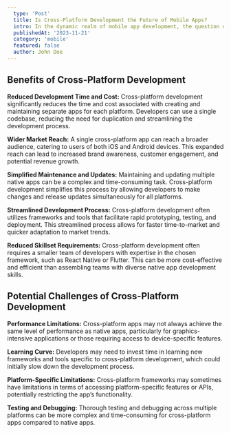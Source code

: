```yaml
---
  type: 'Post'
  title: Is Cross-Platform Development the Future of Mobile Apps?
  intro: In the dynamic realm of mobile app development, the question of cross-platform development versus native app development has long been a topic of debate. While native app development involves creating separate apps for each operating system, such as iOS and Android, cross-platform development enables developers to build a single app that can run on multiple platforms. This approach offers several potential advantages, making it an increasingly popular choice for businesses seeking to expand their mobile reach.
  publishedAt: '2023-11-21'
  category: 'mobile'
  featured: false
  author: John Doe
---
```


## Benefits of Cross-Platform Development

**Reduced Development Time and Cost:** Cross-platform development significantly reduces the time and cost associated with creating and maintaining separate apps for each platform. Developers can use a single codebase, reducing the need for duplication and streamlining the development process.

**Wider Market Reach:** A single cross-platform app can reach a broader audience, catering to users of both iOS and Android devices. This expanded reach can lead to increased brand awareness, customer engagement, and potential revenue growth.

**Simplified Maintenance and Updates:** Maintaining and updating multiple native apps can be a complex and time-consuming task. Cross-platform development simplifies this process by allowing developers to make changes and release updates simultaneously for all platforms.

**Streamlined Development Process:** Cross-platform development often utilizes frameworks and tools that facilitate rapid prototyping, testing, and deployment. This streamlined process allows for faster time-to-market and quicker adaptation to market trends.

**Reduced Skillset Requirements:** Cross-platform development often requires a smaller team of developers with expertise in the chosen framework, such as React Native or Flutter. This can be more cost-effective and efficient than assembling teams with diverse native app development skills.

## Potential Challenges of Cross-Platform Development

**Performance Limitations:** Cross-platform apps may not always achieve the same level of performance as native apps, particularly for graphics-intensive applications or those requiring access to device-specific features.

**Learning Curve:** Developers may need to invest time in learning new frameworks and tools specific to cross-platform development, which could initially slow down the development process.

**Platform-Specific Limitations:** Cross-platform frameworks may sometimes have limitations in terms of accessing platform-specific features or APIs, potentially restricting the app’s functionality.

**Testing and Debugging:** Thorough testing and debugging across multiple platforms can be more complex and time-consuming for cross-platform apps compared to native apps.